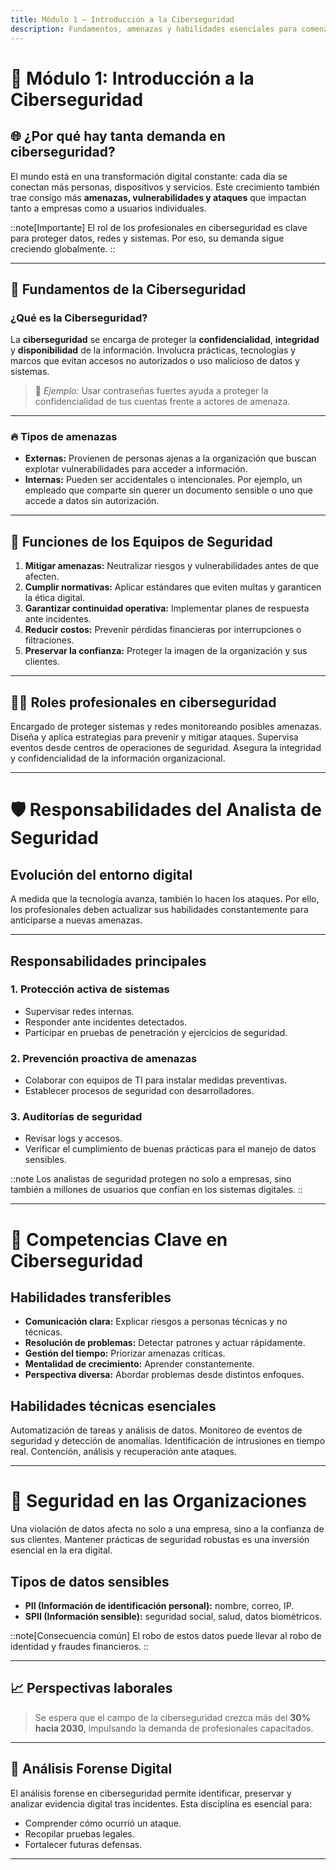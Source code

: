 ```yaml
---
title: Módulo 1 – Introducción a la Ciberseguridad
description: Fundamentos, amenazas y habilidades esenciales para comenzar una carrera en ciberseguridad.
---
```



# 🔐 Módulo 1: Introducción a la Ciberseguridad

## 🌐 ¿Por qué hay tanta demanda en ciberseguridad?

El mundo está en una transformación digital constante: cada día se conectan más personas, dispositivos y servicios. Este crecimiento también trae consigo más **amenazas, vulnerabilidades y ataques** que impactan tanto a empresas como a usuarios individuales.

::note[Importante]
El rol de los profesionales en ciberseguridad es clave para proteger datos, redes y sistemas. Por eso, su demanda sigue creciendo globalmente.
::

---

## 📌 Fundamentos de la Ciberseguridad

### ¿Qué es la Ciberseguridad?

La **ciberseguridad** se encarga de proteger la **confidencialidad**, **integridad** y **disponibilidad** de la información. Involucra prácticas, tecnologías y marcos que evitan accesos no autorizados o uso malicioso de datos y sistemas.

> 🧠 *Ejemplo:* Usar contraseñas fuertes ayuda a proteger la confidencialidad de tus cuentas frente a actores de amenaza.

---

### 🔥 Tipos de amenazas

- **Externas:** Provienen de personas ajenas a la organización que buscan explotar vulnerabilidades para acceder a información.
- **Internas:** Pueden ser accidentales o intencionales. Por ejemplo, un empleado que comparte sin querer un documento sensible o uno que accede a datos sin autorización.

---

## 🧩 Funciones de los Equipos de Seguridad

1. **Mitigar amenazas:** Neutralizar riesgos y vulnerabilidades antes de que afecten.
2. **Cumplir normativas:** Aplicar estándares que eviten multas y garanticen la ética digital.
3. **Garantizar continuidad operativa:** Implementar planes de respuesta ante incidentes.
4. **Reducir costos:** Prevenir pérdidas financieras por interrupciones o filtraciones.
5. **Preservar la confianza:** Proteger la imagen de la organización y sus clientes.

---

## 👩‍💻 Roles profesionales en ciberseguridad

<CardGrid>
  <Card title="Analista de Seguridad" href="#">
    Encargado de proteger sistemas y redes monitoreando posibles amenazas.
  </Card>
  <Card title="Especialista en Ciberseguridad" href="#">
    Diseña y aplica estrategias para prevenir y mitigar ataques.
  </Card>
  <Card title="Analista SOC" href="#">
    Supervisa eventos desde centros de operaciones de seguridad.
  </Card>
  <Card title="Analista de Seguridad de la Información" href="#">
    Asegura la integridad y confidencialidad de la información organizacional.
  </Card>
</CardGrid>

---

# 🛡️ Responsabilidades del Analista de Seguridad

## Evolución del entorno digital

A medida que la tecnología avanza, también lo hacen los ataques. Por ello, los profesionales deben actualizar sus habilidades constantemente para anticiparse a nuevas amenazas.

---

## Responsabilidades principales

### 1. Protección activa de sistemas

- Supervisar redes internas.
- Responder ante incidentes detectados.
- Participar en pruebas de penetración y ejercicios de seguridad.

### 2. Prevención proactiva de amenazas

- Colaborar con equipos de TI para instalar medidas preventivas.
- Establecer procesos de seguridad con desarrolladores.

### 3. Auditorías de seguridad

- Revisar logs y accesos.
- Verificar el cumplimiento de buenas prácticas para el manejo de datos sensibles.

::note
Los analistas de seguridad protegen no solo a empresas, sino también a millones de usuarios que confían en los sistemas digitales.
::

---

# 🧠 Competencias Clave en Ciberseguridad

## Habilidades transferibles

- **Comunicación clara:** Explicar riesgos a personas técnicas y no técnicas.
- **Resolución de problemas:** Detectar patrones y actuar rápidamente.
- **Gestión del tiempo:** Priorizar amenazas críticas.
- **Mentalidad de crecimiento:** Aprender constantemente.
- **Perspectiva diversa:** Abordar problemas desde distintos enfoques.

## Habilidades técnicas esenciales

<CardGrid>
  <Card title="Lenguajes de programación" href="#">
    Automatización de tareas y análisis de datos.
  </Card>
  <Card title="Herramientas SIEM" href="#">
    Monitoreo de eventos de seguridad y detección de anomalías.
  </Card>
  <Card title="Sistemas IDS/IPS" href="#">
    Identificación de intrusiones en tiempo real.
  </Card>
  <Card title="Respuesta a incidentes" href="#">
    Contención, análisis y recuperación ante ataques.
  </Card>
</CardGrid>

---

# 🏢 Seguridad en las Organizaciones

Una violación de datos afecta no solo a una empresa, sino a la confianza de sus clientes. Mantener prácticas de seguridad robustas es una inversión esencial en la era digital.

## Tipos de datos sensibles

- **PII (Información de identificación personal):** nombre, correo, IP.
- **SPII (Información sensible):** seguridad social, salud, datos biométricos.

::note[Consecuencia común]
El robo de estos datos puede llevar al robo de identidad y fraudes financieros.
::

---

## 📈 Perspectivas laborales

> Se espera que el campo de la ciberseguridad crezca más del **30% hacia 2030**, impulsando la demanda de profesionales capacitados.

---

## 🔎 Análisis Forense Digital

El análisis forense en ciberseguridad permite identificar, preservar y analizar evidencia digital tras incidentes. Esta disciplina es esencial para:

- Comprender cómo ocurrió un ataque.
- Recopilar pruebas legales.
- Fortalecer futuras defensas.

---